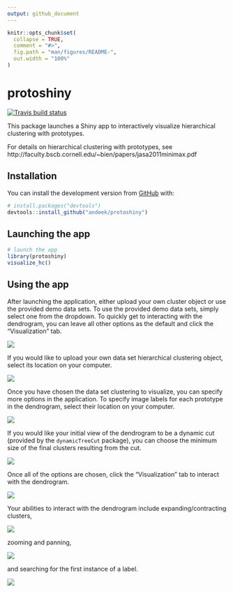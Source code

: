 ```yaml
---
output: github_document
---
```


<!-- README.md is generated from README.Rmd. Please edit that file -->

```r
knitr::opts_chunk$set(
  collapse = TRUE,
  comment = "#>",
  fig.path = "man/figures/README-",
  out.width = "100%"
)
```

# protoshiny

<!-- badges: start -->
[![Travis build status](https://travis-ci.com/andeek/protoshiny.svg?branch=master)](https://travis-ci.com/andeek/protoshiny)
<!-- badges: end -->

This package launches a Shiny app to interactively visualize hierarchical clustering with prototypes.

For details on hierarchical clustering with prototypes, see http://faculty.bscb.cornell.edu/~bien/papers/jasa2011minimax.pdf

## Installation

You can install the development version from [GitHub](https://github.com/) with:

``` r
# install.packages("devtools")
devtools::install_github("andeek/protoshiny")
```
## Launching the app

``` r
# launch the app
library(protoshiny)
visualize_hc()
```

## Using the app

<!-- ffmpeg -i default_data.mov -s 800x400 -pix_fmt rgb24 -r 10 -f gif - | gifsicle --optimize=3 --delay=3 > ~/Documents/research/data_viz/protoshiny/man/figures/README-default_data.gif -->

After launching the application, either upload your own cluster object or use the provided demo data sets. To use the provided demo data sets, simply select one from the dropdown. To quickly get to interacting with the dendrogram, you can leave all other options as the default and click the "Visualization" tab.

![](man/figures/README-default_data.gif)
<!-- TODO: remake to choose movies and click visualization tab. -->


If you would like to upload your own data set hierarchical clustering object, select its location on your computer.

![](man/figures/README-upload_data.gif)

Once you have chosen the data set clustering to visualize, you can specify more options in the application. To specify image labels for each prototype in the dendrogram, select their location on your computer.

![](man/figures/README-image_labels.gif)

If you would like your initial view of the dendrogram to be a dynamic cut (provided by the `dynamicTreeCut` package), you can choose the minimum size of the final clusters resulting from the cut.

![](man/figures/README-dynamic_cut.gif)

Once all of the options are chosen, click the "Visualization" tab to interact with the dendrogram.

![](man/figures/README-visualize_tab.gif)

Your abilities to interact with the dendrogram include expanding/contracting clusters,

![](man/figures/README-expand_contract.gif)

zooming and panning,

![](man/figures/README-zoom_pan.gif)

and searching for the first instance of a label.

![](man/figures/README-search.gif)
